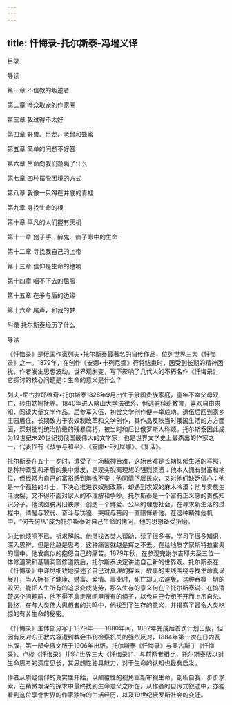 ```yaml
---
---
---
```

title: 忏悔录-托尔斯泰-冯增义译
---

目录

导读

第一章 不信教的叛逆者

第二章 哗众取宠的作家圈

第三章 我过得不太好

第四章 野兽、巨龙、老鼠和蜂蜜

第五章 简单的问题不好答

第六章 生命向我们隐瞒了什么

第七章 四种摆脱困境的方式

第八章 我像一只蹲在井底的青蛙

第九章 寻找生命的根

第十章 平凡的人们握有天机

第十一章 刽子手、醉鬼、疯子眼中的生命

第十二章 寻找我自己的上帝

第十三章 信仰是生命的绝响

第十四章 咽不下去的屈服

第十五章 在矛与盾的边缘

第十六章 尾声，和我的梦

附录 托尔斯泰经历了什么








导读


《忏悔录》是俄国作家列夫•托尔斯泰最著名的自传作品，位列世界三大《忏悔录》之一。1879年，在创作《安娜•卡列尼娜》行将结束时，因受到长期的精神困扰，作者发生思想波动，世界观剧变，写下影响了几代人的不朽名作《忏悔录》，它探讨的核心问题是：生命的意义是什么？

列夫•尼古拉耶维奇•托尔斯泰1828年9月出生于俄国贵族家庭，童年不幸父母双亡，转由姑妈抚养。1840年进入喀山大学法律系，但逃避科班教育，喜欢自由求知，阅读大量文学作品。后参军入伍，初尝文学创作便一举成功。退伍后回到家乡庄园居住，长期致力于农奴制改革和文学创作，其作品反映当时俄国生活的方方面面，深刻批判统治阶级的残暴腐朽，被当时和后世俄罗斯人称颂。托尔斯泰因此成为19世纪末20世纪初俄国最伟大的文学家，也是世界文学史上最杰出的作家之一，代表作有《战争与和平》、《安娜•卡列尼娜》、《复活》。

托尔斯泰在五十一岁时，遭受了一场精神苦难，这场苦难是长期抑郁生活的写照，是种种紊乱和矛盾的集中爆发，是现实脱离理想的强烈愤懑：他本人拥有财富和地位，但经常为自己的富裕感到羞愧不安；他同情下层民众，又对他们缺乏信心；他是一个孤独的斗士，下决心推进农奴制改革，却遇到农奴的麻木冷漠；他与贵族生活决裂，又不得不面对家人的不理解和争吵。托尔斯泰是一个富有正义感的贵族知识分子，他试图脱离旧秩序，创造一个博爱、公平的理想社会，在寻求新生活的过程中，清醒与软弱、奋斗与彷徨、哭喊与苦闷一直陪伴着他。在这种精神危机中，“何去何从”成为托尔斯泰对自己生命的拷问，他的思想备受折磨。

为此他烦闷不已，祈求解脱。他寻找各类人帮助，读了很多书，学习了很多知识，深入思辨，但是他越是思考，这种痛苦就越是挥之不去。在给地质学家斯特拉霍夫的信中，他发疯似的抱怨自己的痛苦。1879年秋，在参观完谢尔吉耶夫圣三位一体修道院和基辅洞窟修道院后，托尔斯泰决定讲述自己新的世界观。托尔斯泰在《忏悔录》中详尽细致地描述了自己对真理的探索，故事的主线围绕寻找生命真谛展开，当人拥有了健康、财富、爱情、事业时，死亡却无法避免，这种吞噬一切的毁灭，能把人生所有的追求变成徒劳，那么生存的意义何在？托尔斯泰说，在搞清楚这个问题前，他不得不拿走房间里所有的绳子，以免自己会想不开而上吊自杀。最终，在与人类伟大思想者的共鸣中，他找到了生存的意义，并揭露了最令人类吃惊的有关生命的秘密。

《忏悔录》主体部分写于1879年——1880年间，1882年完成后首次计划出版，但因有反对东正教内容遭到教会书刊检察机关的强烈反对，1884年第一次在日内瓦出版，第一部全俄文版于1906年出版。托尔斯泰《忏悔录》与奥古斯丁《忏悔录》、卢梭《忏悔录》并称“世界三大《忏悔录》”，与前两者相比，托尔斯泰版以对生命思考的深度见长，其思想性独具魅力，对于生命的认知也最有启发。

作者从质疑信仰的真实性开始，以颠覆性的视角重新审视生命，剖析自我，步步求索，在精微艰深的探求中最终找到生命意义之所在。从作者的自传式叙述中，亦能看到这位享誉世界的作家独特的生活经历，以及19世纪俄罗斯社会的变迁。


